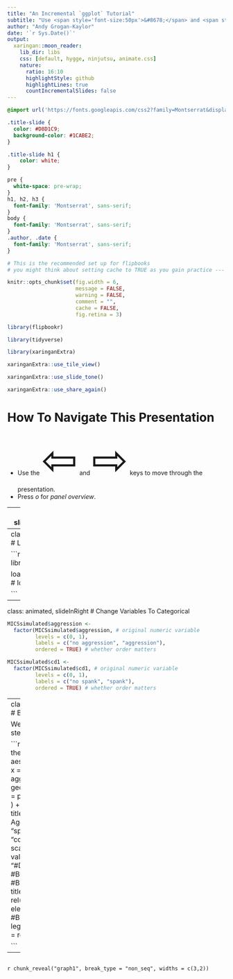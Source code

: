 ```yaml
---
title: "An Incremental `ggplot` Tutorial"
subtitle: "Use <span style='font-size:50px'>&#8678;</span> and <span style='font-size:50px'>&#8680;</span> to navigate."
author: "Andy Grogan-Kaylor"
date: '`r Sys.Date()`'
output:
  xaringan::moon_reader:
    lib_dir: libs
    css: [default, hygge, ninjutsu, animate.css]
    nature:
      ratio: 16:10
      highlightStyle: github
      highlightLines: true
      countIncrementalSlides: false
---
```


```css

@import url('https://fonts.googleapis.com/css2?family=Montserrat&display=swap');

.title-slide { 
  color: #D8D1C9;
  background-color: #1CABE2; 
}

.title-slide h1 {
    color: white;
}

pre {
  white-space: pre-wrap;
}
h1, h2, h3 {
  font-family: 'Montserrat', sans-serif;
}
body { 
  font-family: 'Montserrat', sans-serif;
}
.author, .date {
  font-family: 'Montserrat', sans-serif;
}

```

```r

# This is the recommended set up for flipbooks
# you might think about setting cache to TRUE as you gain practice --- building flipbooks from scracth can be time consuming

knitr::opts_chunk$set(fig.width = 6, 
                      message = FALSE, 
                      warning = FALSE, 
                      comment = "", 
                      cache = FALSE, 
                      fig.retina = 3)

library(flipbookr)

library(tidyverse)

library(xaringanExtra)

xaringanExtra::use_tile_view()

xaringanExtra::use_slide_tone()

xaringanExtra::use_share_again()


```

# How To Navigate This Presentation

* Use the <span style="font-size:100px">&#8678;</span> and <span style="font-size:100px">&#8680;</span> keys to move through the presentation.
* Press *o* for *panel overview*.

---
class: animated, slideInRight
# Introduction

This is an *incremental* demonstration of building a more sophisticated plot of the global families data.


---
class: animated, slideInRight
# Load The Data

```r

library(ggplot2) # call the library

load("MICSsimulated.RData") # load the data

```

---
class: animated, slideInRight
# Change Variables To Categorical

```r

MICSsimulated$aggression <- 
  factor(MICSsimulated$aggression, # original numeric variable
         levels = c(0, 1), 
         labels = c("no aggression", "aggression"), 
         ordered = TRUE) # whether order matters

```

```r

MICSsimulated$cd1 <- 
  factor(MICSsimulated$cd1, # original numeric variable
         levels = c(0, 1), 
         labels = c("no spank", "spank"), 
         ordered = TRUE) # whether order matters

```

---
class: animated, slideInRight
# Bar Graph With Color Fill

We build up the plot step by step. 

```r

ggplot(MICSsimulated, # the data I am using
       aes( # aesthetic: what is in the graph
         x = cd1, #BREAK2
         fill = aggression #BREAK4
         )) +
  geom_bar( #BREAK3
    position = position_dodge() #BREAK5
  ) + #BREAK3
  labs( # labels
    title = "Spanking and Aggression", #BREAK6
    x = "spanking", #BREAK7
    y = "count" #BREAK7
    ) + 
  scale_fill_manual( #BREAK8
    values = c("#1CABE2", "#D8D1C9") #BREAK8
    ) + #BREAK8
  theme_minimal() + #BREAK9
  theme( # theme
    title = element_text(size = rel(1.5)), #BREAK9
    axis.text = element_text(size = rel(1.5)), #BREAK9
    legend.text=element_text(size = rel(1.5)) #BREAK9
    ) 

```

---

```r
```

`r chunk_reveal("graph1", break_type = "non_seq", widths = c(3,2))`





